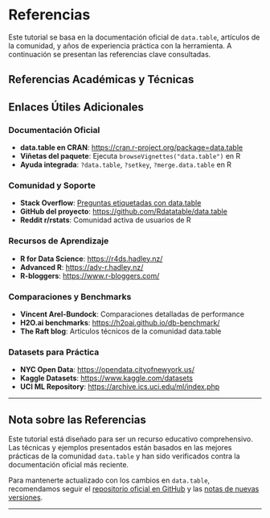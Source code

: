 # Referencias {.unnumbered}

Este tutorial se basa en la documentación oficial de `data.table`, artículos de la comunidad, y años de experiencia práctica con la herramienta. A continuación se presentan las referencias clave consultadas.

## Referencias Académicas y Técnicas

::: {#refs}
:::

## Enlaces Útiles Adicionales

### **Documentación Oficial**
- **data.table en CRAN**: [https://cran.r-project.org/package=data.table](https://cran.r-project.org/package=data.table)
- **Viñetas del paquete**: Ejecuta `browseVignettes("data.table")` en R
- **Ayuda integrada**: `?data.table`, `?setkey`, `?merge.data.table` en R

### **Comunidad y Soporte**
- **Stack Overflow**: [Preguntas etiquetadas con data.table](https://stackoverflow.com/questions/tagged/data.table)
- **GitHub del proyecto**: [https://github.com/Rdatatable/data.table](https://github.com/Rdatatable/data.table)
- **Reddit r/rstats**: Comunidad activa de usuarios de R

### **Recursos de Aprendizaje**
- **R for Data Science**: [https://r4ds.hadley.nz/](https://r4ds.hadley.nz/)
- **Advanced R**: [https://adv-r.hadley.nz/](https://adv-r.hadley.nz/)
- **R-bloggers**: [https://www.r-bloggers.com/](https://www.r-bloggers.com/)

### **Comparaciones y Benchmarks**
- **Vincent Arel-Bundock**: Comparaciones detalladas de performance
- **H2O.ai benchmarks**: [https://h2oai.github.io/db-benchmark/](https://h2oai.github.io/db-benchmark/)
- **The Raft blog**: Artículos técnicos de la comunidad data.table

### **Datasets para Práctica**
- **NYC Open Data**: [https://opendata.cityofnewyork.us/](https://opendata.cityofnewyork.us/)
- **Kaggle Datasets**: [https://www.kaggle.com/datasets](https://www.kaggle.com/datasets)
- **UCI ML Repository**: [https://archive.ics.uci.edu/ml/index.php](https://archive.ics.uci.edu/ml/index.php)

---

::: {.callout-note}
## Nota sobre las Referencias

Este tutorial está diseñado para ser un recurso educativo comprehensivo. Las técnicas y ejemplos presentados están basados en las mejores prácticas de la comunidad `data.table` y han sido verificados contra la documentación oficial más reciente.

Para mantenerte actualizado con los cambios en `data.table`, recomendamos seguir el [repositorio oficial en GitHub](https://github.com/Rdatatable/data.table) y las [notas de nuevas versiones](https://github.com/Rdatatable/data.table/blob/master/NEWS.md).
:::

---
